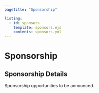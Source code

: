```yaml
---
pagetitle: "Sponsorship"

listing:
  - id: sponsors
    template: sponsors.ejs
    contents: sponsors.yml
---
```


::::::: grid
::: {#sponsors_banner .g-col-12 .title}
# Sponsorship
:::

::: {#sponsors .g-col-12}
:::

::: {#sponsorship .g-col-12 .full_text_block}
## Sponsorship Details

Sponsorship opportunities to be announced.
:::

<!-- <div> -->

<!-- </div> -->
:::::::
